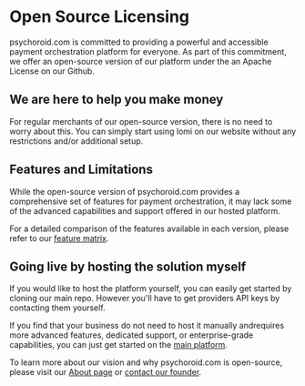 # Open Source Licensing

psychoroid.com is committed to providing a powerful and accessible payment orchestration platform for everyone. As part of this commitment, we offer an open-source version of our platform under the an Apache License on our Github.

## We are here to help you make money

For regular merchants of our open-source version, there is no need to worry about this. You can simply start using lomi on our website without any restrictions and/or additional setup.

## Features and Limitations

While the open-source version of psychoroid.com provides a comprehensive set of features for payment orchestration, it may lack some of the advanced capabilities and support offered in our hosted platform.

For a detailed comparison of the features available in each version, please refer to our [feature matrix](https://psychoroid.comafrica/feature-matrix).

## Going live by hosting the solution myself

If you would like to host the platform yourself, you can easily get started by cloning our main repo. However you'll have to get providers API keys by contacting them yourself.

If you find that your business do not need to host it manually andrequires more advanced features, dedicated support, or enterprise-grade capabilities, you can just get started on the [main platform](https://psychoroid.comafrica).

To learn more about our vision and why psychoroid.com is open-source, please visit our [About page](https://psychoroid.comafrica/pricing) or [contact our founder](mailto:babacar@psychoroid.comafrica). 